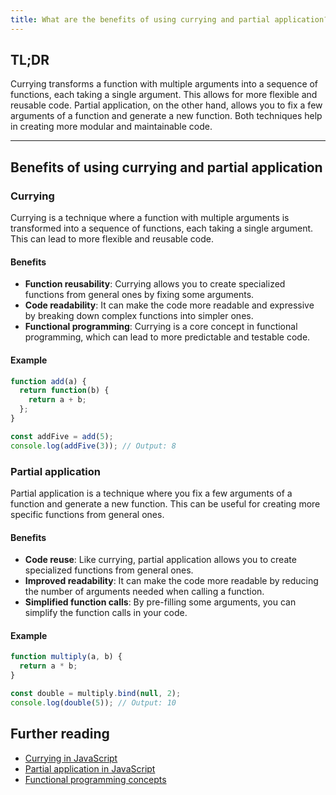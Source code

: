 ```yaml
---
title: What are the benefits of using currying and partial application?
---
```


## TL;DR

Currying transforms a function with multiple arguments into a sequence of functions, each taking a single argument. This allows for more flexible and reusable code. Partial application, on the other hand, allows you to fix a few arguments of a function and generate a new function. Both techniques help in creating more modular and maintainable code.

---

## Benefits of using currying and partial application

### Currying

Currying is a technique where a function with multiple arguments is transformed into a sequence of functions, each taking a single argument. This can lead to more flexible and reusable code.

#### Benefits

- **Function reusability**: Currying allows you to create specialized functions from general ones by fixing some arguments.
- **Code readability**: It can make the code more readable and expressive by breaking down complex functions into simpler ones.
- **Functional programming**: Currying is a core concept in functional programming, which can lead to more predictable and testable code.

#### Example

```javascript
function add(a) {
  return function(b) {
    return a + b;
  };
}

const addFive = add(5);
console.log(addFive(3)); // Output: 8
```

### Partial application

Partial application is a technique where you fix a few arguments of a function and generate a new function. This can be useful for creating more specific functions from general ones.

#### Benefits

- **Code reuse**: Like currying, partial application allows you to create specialized functions from general ones.
- **Improved readability**: It can make the code more readable by reducing the number of arguments needed when calling a function.
- **Simplified function calls**: By pre-filling some arguments, you can simplify the function calls in your code.

#### Example

```javascript
function multiply(a, b) {
  return a * b;
}

const double = multiply.bind(null, 2);
console.log(double(5)); // Output: 10
```

## Further reading

- [Currying in JavaScript](https://javascript.info/currying-partials)
- [Partial application in JavaScript](https://medium.com/javascript-scene/curry-and-function-composition-2c208d774983)
- [Functional programming concepts](https://www.freecodecamp.org/news/functional-programming-in-js-with-practical-examples-part-1-87c2b0dbc276/)

